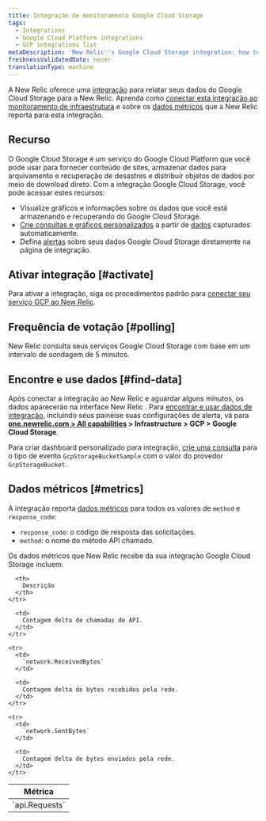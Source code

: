 ```yaml
---
title: Integração de monitoramento Google Cloud Storage
tags:
  - Integrations
  - Google Cloud Platform integrations
  - GCP integrations list
metaDescription: 'New Relic''s Google Cloud Storage integration: how to activate it and what data it reports.'
freshnessValidatedDate: never
translationType: machine
---
```


A New Relic oferece uma [integração](/docs/infrastructure/introduction-infra-monitoring) para relatar seus dados do Google Cloud Storage para a New Relic. Aprenda como [conectar esta integração ao monitoramento de infraestrutura](#connect) e sobre os [dados métricos](#metrics) que a New Relic reporta para esta integração.

## Recurso

O Google Cloud Storage é um serviço do Google Cloud Platform que você pode usar para fornecer conteúdo de sites, armazenar dados para arquivamento e recuperação de desastres e distribuir objetos de dados por meio de download direto. Com a integração Google Cloud Storage, você pode acessar estes recursos:

* Visualize gráficos e informações sobre os dados que você está armazenando e recuperando do Google Cloud Storage.
* [Crie consultas e gráficos personalizados](/docs/using-new-relic/data/understand-data/query-new-relic-data) a partir de [dados](#metrics) capturados automaticamente.
* Defina [alertas](/docs/infrastructure/new-relic-infrastructure/infrastructure-alert-conditions/infrastructure-alerts-add-edit-or-view-host-alert-information#integration) sobre seus dados Google Cloud Storage diretamente na página de integração.

## Ativar integração [#activate]

Para ativar a integração, siga os procedimentos padrão para [conectar seu serviço GCP ao New Relic](/docs/connect-google-cloud-platform-services-infrastructure).

## Frequência de votação [#polling]

New Relic consulta seus serviços Google Cloud Storage com base em um intervalo de sondagem de 5 minutos.

## Encontre e use dados [#find-data]

Após conectar a integração ao New Relic e aguardar alguns minutos, os dados aparecerão na interface New Relic . Para [encontrar e usar dados de integração](/docs/telemetry-data-platform/understand-data/new-relic-data-types/), incluindo seus painéis<InlinePopover type="dashboards" />e suas configurações de alerta, vá para <DNT>**[one.newrelic.com &gt; All capabilities](https://one.newrelic.com/all-capabilities) &gt; Infrastructure &gt; GCP &gt; Google Cloud Storage**</DNT>.

Para criar dashboard personalizado para integração, [crie uma consulta](/docs/integrations/new-relic-integrations/getting-started/use-integration-data-new-relic-insights) para o tipo de evento `GcpStorageBucketSample` com o valor do provedor `GcpStorageBucket`.

## Dados métricos [#metrics]

A integração reporta [dados métricos](/docs/telemetry-data-platform/understand-data/new-relic-data-types/#metrics) para todos os valores de `method` e `response_code`:

* `response_code`: o código de resposta das solicitações.
* `method`: o nome do método API chamado.

Os dados métricos que New Relic recebe da sua integração Google Cloud Storage incluem:

<table>
  <thead>
    <tr>
      <th style={{ width: "250px" }}>
        Métrica
      </th>

      <th>
        Descrição
      </th>
    </tr>
  </thead>

  <tbody>
    <tr>
      <td>
        `api.Requests`
      </td>

      <td>
        Contagem delta de chamadas de API.
      </td>
    </tr>

    <tr>
      <td>
        `network.ReceivedBytes`
      </td>

      <td>
        Contagem delta de bytes recebidos pela rede.
      </td>
    </tr>

    <tr>
      <td>
        `network.SentBytes`
      </td>

      <td>
        Contagem delta de bytes enviados pela rede.
      </td>
    </tr>
  </tbody>
</table>